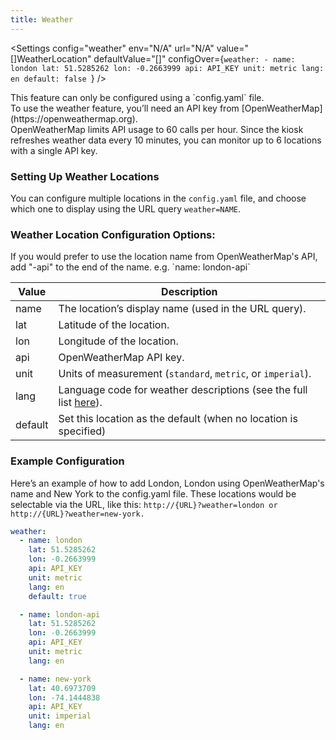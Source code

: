```yaml
---
title: Weather
---
```




<Settings
    config="weather"
    env="N/A"
    url="N/A"
    value="[]WeatherLocation"
    defaultValue="[]"
    configOver={`weather:
    - name: london
      lat: 51.5285262
      lon: -0.2663999
      api: API_KEY
      unit: metric
      lang: en
      default: false
    `}
/>

<Aside type="caution">This feature can only be configured using a `config.yaml` file.</Aside>

<Aside type="note">To use the weather feature, you’ll need an API key from [OpenWeatherMap](https://openweathermap.org).</Aside>

<Aside type="tip">OpenWeatherMap limits API usage to 60 calls per hour. Since the kiosk refreshes weather data every 10 minutes, you can monitor up to 6 locations with a single API key.</Aside>

### Setting Up Weather Locations

You can configure multiple locations in the `config.yaml` file, and choose which one to display using the URL query `weather=NAME`.

### Weather Location Configuration Options:

<Aside type="tip">If you would prefer to use the location name from OpenWeatherMap's API, add "-api" to the end of the name. e.g. `name: london-api`</Aside>

| **Value** | **Description**                                                                                              |
| --------- | ------------------------------------------------------------------------------------------------------------ |
| name      | The location’s display name (used in the URL query).                                                         |
| lat       | Latitude of the location.                                                                                    |
| lon       | Longitude of the location.                                                                                   |
| api       | OpenWeatherMap API key.                                                                                      |
| unit      | Units of measurement (`standard`, `metric`, or `imperial`).                                                  |
| lang      | Language code for weather descriptions (see the full list [here](https://openweathermap.org/current#multi)). |
| default   | Set this location as the default (when no location is specified)                                             |

### Example Configuration

Here’s an example of how to add London, London using OpenWeatherMap's name and New York to the config.yaml file. These locations would be selectable via the URL, like this:
`http://{URL}?weather=london or http://{URL}?weather=new-york.`

```yaml
weather:
  - name: london
    lat: 51.5285262
    lon: -0.2663999
    api: API_KEY
    unit: metric
    lang: en
    default: true

  - name: london-api
    lat: 51.5285262
    lon: -0.2663999
    api: API_KEY
    unit: metric
    lang: en

  - name: new-york
    lat: 40.6973709
    lon: -74.1444838
    api: API_KEY
    unit: imperial
    lang: en
```
